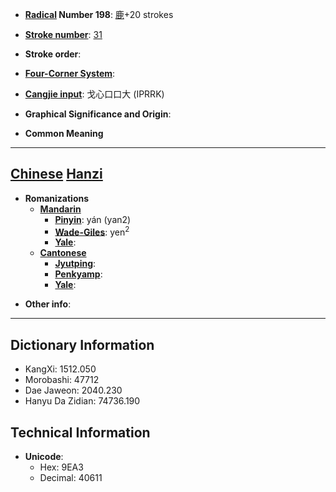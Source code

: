 * '''[[Wiktionary:Chinese radical index| Radical]] Number 198''': [[Wiktionary:Chinese radical index 鹿|鹿]]+20 strokes

* '''[[Wiktionary:Chinese total strokes index|Stroke number]]''': [[Wiktionary:Chinese total strokes index 31|31]]

* '''Stroke order''': 

* '''[[Wiktionary:Chinese four corner index|Four-Corner System]]''': 

* '''[[Wiktionary:Chinese Cangjie index|Cangjie input]]''': 戈心口口大 (IPRRK)

* '''Graphical Significance and Origin''': 

* '''Common Meaning'''

----

== [[Chinese]] [[Hanzi]] ==

* '''Romanizations'''
** '''[[Mandarin]]'''
*** '''[[Pinyin]]''': yán (yan2)
*** '''[[Wade-Giles]]''': yen<sup>2</sup>
*** '''[[Yale]]''': 
** '''[[Cantonese]]'''
*** '''[[Jyutping]]''':
*** '''[[Penkyamp]]''': 
*** '''[[Yale]]''': 

* '''Other info''': 

----

== Dictionary Information ==

* KangXi: 1512.050
* Morobashi: 47712
* Dae Jaweon: 2040.230
* Hanyu Da Zidian: 74736.190

== Technical Information ==

* '''Unicode''':
** Hex: 9EA3
** Decimal: 40611